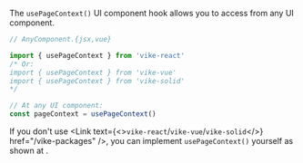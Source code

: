 
The `usePageContext()` UI component hook allows you to access <Link href="/pageContext" noBreadcrumb /> from any UI component.

```js
// AnyComponent.{jsx,vue}

import { usePageContext } from 'vike-react'
/* Or:
import { usePageContext } from 'vike-vue'
import { usePageContext } from 'vike-solid'
*/

// At any UI component:
const pageContext = usePageContext()
```

If you don't use <Link text={<><code>vike-react</code>/<code>vike-vue</code>/<code>vike-solid</code></>} href="/vike-packages" />, you can implement `usePageContext()` yourself as shown at <Link href="/pageContext-anywhere" />.
